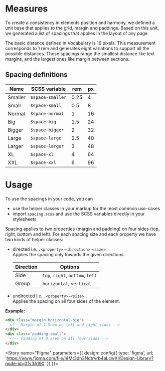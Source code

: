 
<Meta title="Tokens/Spacing" />

# Measures

To create a consistency in elements position and harmony, we defined a unit base that applies to the grid, margin and
paddings. Based on this unit, we generated a list of spacings that applies in the layout of any page.

The basic distance defined in Vocabulary is 16 pixels. This measurement corresponds to 1 rem and generates eight
variations to support all the possible distances. Those spacings range the smallest distance like text margins, and the
largest ones like margin between sections.

## Spacing definitions

| Name    | SCSS variable    | rem  | px |
|---------|------------------|------|----|
| Smaller | `$space-smaller` | 0.25 | 4  |
| Small   | `$space-small`   | 0.5  | 8  |
| Normal  | `$space-normal`  | 1    | 16 |
| Big     | `$space-big`     | 1.5  | 24 |
| Bigger  | `$space-bigger`  | 2    | 32 |
| Large   | `$space-large`   | 2.5  | 40 |
| Larger  | `$space-larger`  | 3    | 48 |
| XL      | `$space-xl`      | 4    | 64 |
| XXL     | `$space-xxl`     | 6    | 96 |

# Usage

To use the spacings in your code, you can
- use the helper classes in your markup for the most common use-cases
- import `spacing.scss` and use the SCSS variables directly in your stylesheets

Spacing applies to two properties (margin and padding) on four sides (top, right, bottom and left). For each spacing
size and each property we have two kinds of helper classes:
- directed i.e. `.<property>-<direction>-<size>`<br/>
  Applies the spacing only towards the given directions.

  | Direction | Options                          |
  |-----------|----------------------------------|
  | Side      | `top`, `right`, `bottom`, `left` |
  | Group     | `horizontal`, `vertical`         |

- undirected i.e. `.<property>-<size>`<br/>
  Applies the spacing on all four sides of the element.

**Example:**

```html
<div class="margin-horizontal-big">
  <!-- Margin of 1.5rem on left and right sides -->
</div>
<div class="padding-small">
  <!-- Padding of 0.5rem on all four sides -->
</div>
```

<Story name="Figma" parameters={{
  design: config({
    type: 'figma',
    url: 'https://www.figma.com/file/l4Mt3dn3Ndtrvrb4aLcwXI/Design-Library?node-id=0%3A190'
  })
}}>
</Story>
